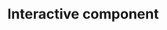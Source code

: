 # Interactive component

<meta charset="utf-8">

<!-- Load d3.js -->
<script src="https://d3js.org/d3.v4.js"></script>

<!-- Create a div where the graph will take place -->
<div id="my_dataviz"></div>

<script src="interactive.js"></script>

